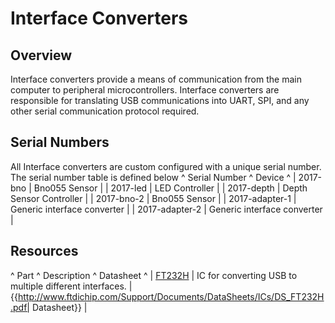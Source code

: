 # Interface Converters

## Overview
Interface converters provide a means of communication from the main computer to peripheral microcontrollers. Interface converters are responsible for translating USB communications into UART, SPI, and any other serial communication protocol required.

## Serial Numbers
All Interface converters are custom configured with a unique serial number.
The serial number table is defined below
^ Serial Number ^ Device ^
| 2017-bno | Bno055 Sensor |
| 2017-led | LED Controller |
| 2017-depth | Depth Sensor Controller |
| 2017-bno-2 | Bno055 Sensor |
| 2017-adapter-1 | Generic interface converter |
| 2017-adapter-2 | Generic interface converter |


## Resources
^ Part                                                         ^ Description                                              ^ Datasheet                                                                              ^
| [ FT232H](http://www.ftdichip.com/Products/ICs/FT232H.htm)  | IC for converting USB to multiple different interfaces.  | \{\{http://www.ftdichip.com/Support/Documents/DataSheets/ICs/DS_FT232H.pdf| Datasheet\}\}  |
